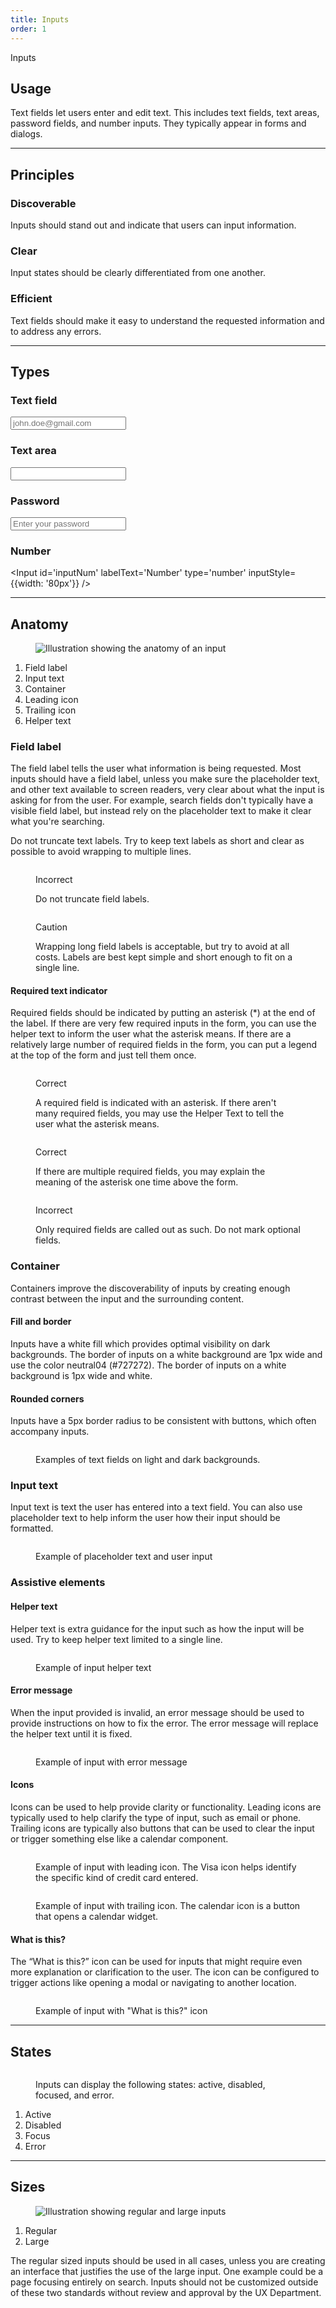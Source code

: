 ```yaml
---
title: Inputs
order: 1
---
```



<DocsHeading to="/api/input/" type="code">Inputs</DocsHeading>

## Usage
Text fields let users enter and edit text.  This includes text fields, text areas, password fields, and number inputs.  They typically appear in forms and dialogs.

<span class="horizontal-spacer"></span>
<hr class="article-divider" />

## Principles

### Discoverable
Inputs should stand out and indicate that users can input information.

### Clear
Input states should be clearly differentiated from one another.

### Efficient
Text fields should make it easy to understand the requested information and to address any errors.

<span class="horizontal-spacer"></span>
<hr class="article-divider" />

## Types

### Text field
<Input id='input1' labelText='Email' placeholder='john.doe@gmail.com' required={false} />

### Text area
<Input id='textarea' labelText='Comments' multiline />

### Password
<Input id='inputPw' labelText='Password' placeholder='Enter your password' type='password' />

### Number
<Input id='inputNum' labelText='Number' type='number' inputStyle={{width: '80px'}} />

<hr class="article-divider" />

## Anatomy
<figure>
  <div class="image-container">
    <img src="../../images/inputs/Input-anatomy.png" alt="Illustration showing the anatomy of an input" />
  </div>
</figure>

1. Field label
1. Input text
1. Container
1. Leading icon
1. Trailing icon
1. Helper text

### Field label
The field label tells the user what information is being requested.  Most inputs should have a field label, unless you make sure the placeholder text, and other text available to screen readers, very clear about what the input is asking for from the user.  For example, search fields don't typically have a visible field label, but instead rely on the placeholder text to make it clear what you're searching.

Do not truncate text labels.  Try to keep text labels as short and clear as possible to avoid wrapping to multiple lines.

<div class="two-col">
  <div class="row">
    <div class="col col-1">
      <figure>
        <img src="../../images/inputs/wrong-truncate-label.png" alt="" />
        <figcaption>
          <p class="title title-incorrect">Incorrect</p>
          <p>Do not truncate field labels.</p>
        </figcaption>
      </figure>
    </div>
    <div class="col col-2">
      <figure>
        <img src="../../images/inputs/caution-wrap-label.png" alt="" />
        <figcaption>
          <p class="title title-caution">Caution</p>
          <p>Wrapping long field labels is acceptable, but try to avoid at all costs.  Labels are best kept simple and short enough to fit on a single line.</p>
        </figcaption>
      </figure>
    </div>
  </div>
</div>

#### Required text indicator
Required fields should be indicated by putting an asterisk (*) at the end of the label.  If there are very few required inputs in the form, you can use the helper text to inform the user what the asterisk means.  If there are a relatively large number of required fields in the form, you can put a legend at the top of the form and just tell them once.

<div class="two-col">
  <div class="row">
    <div class="col col-1">
      <figure>
        <img src="../../images/inputs/single-required-field.png" alt="" />
        <figcaption>
          <p class="title title-correct">Correct</p>
          <p>A required field is indicated with an asterisk.  If there aren't many required fields, you may use the Helper Text to tell the user what the  asterisk means.</p>
        </figcaption>
      </figure>
    </div>
    <div class="col col-2">
      <figure>
        <img src="../../images/inputs/multiple-required-fields.png" alt="" />
        <figcaption>
          <p class="title title-correct">Correct</p>
          <p>If there are multiple required fields, you may explain the meaning of the asterisk one time above the form.</p>
        </figcaption>
      </figure>
    </div>
  </div>
  <div class="row">
    <div class="col col-1">
      <figure>
        <img src="../../images/inputs/wrong-optional-field.png" alt="" />
        <figcaption>
          <p class="title title-incorrect">Incorrect</p>
          <p>Only required fields are called out as such.  Do not mark optional fields.</p>
        </figcaption>
      </figure>
    </div>
    <div class="col col-2">
    </div>
  </div>
</div>

### Container
Containers improve the discoverability of inputs by creating enough contrast between the input and the surrounding content.

#### Fill and border

Inputs have a white fill which provides optimal visibility on dark backgrounds.  The border of inputs on a white background are 1px wide and use the color neutral04 (#727272).  The border of inputs on a white background is 1px wide and white.

#### Rounded corners

Inputs have a 5px border radius to be consistent with buttons, which often accompany inputs.

<div class="two-col">
  <div class="row">
    <div class="col col-1">
      <figure>
        <img src="../../images/inputs/input-container.png" alt="" />
        <figcaption>
          <p>Examples of text fields on light and dark backgrounds.</p>
        </figcaption>
      </figure>
    </div>
    <div class="col col-2">
    </div>
  </div>
</div>

### Input text
Input text is text the user has entered into a text field.  You can also use placeholder text to help inform the user how their input should be formatted.

<div class="two-col">
  <div class="row">
    <div class="col col-1">
      <figure>
        <img src="../../images/inputs/input-text.png" alt="" />
        <figcaption>
          <p>Example of placeholder text and user input</p>
        </figcaption>
      </figure>
    </div>
    <div class="col col-2">
    </div>
  </div>
</div>

### Assistive elements

#### Helper text

Helper text is extra guidance for the input such as how the input will be used.  Try to keep helper text limited to a single line.

<div class="two-col">
  <div class="row">
    <div class="col col-1">
      <figure>
        <img src="../../images/inputs/input-helper-text.png" alt="" />
        <figcaption>
          <p>Example of input helper text</p>
        </figcaption>
      </figure>
    </div>
    <div class="col col-2">
    </div>
  </div>
</div>

#### Error message

When the input provided is invalid, an error message should be used to provide instructions on how to fix the error.  The error message will replace the helper text until it is fixed.

<div class="two-col">
  <div class="row">
    <div class="col col-1">
      <figure>
        <img src="../../images/inputs/input-error-message.png" alt="" />
        <figcaption>
          <p>Example of input with error message</p>
        </figcaption>
      </figure>
    </div>
    <div class="col col-2">
    </div>
  </div>
</div>

#### Icons

Icons can be used to help provide clarity or functionality.  Leading icons are typically used to help clarify the type of input, such as email or phone.  Trailing icons are typically also buttons that can be used to clear the input or trigger something else like a calendar component.

<div class="two-col">
  <div class="row">
    <div class="col col-1">
      <figure>
        <img src="../../images/inputs/input-leading-icon.png" alt="" />
        <figcaption>
          <p>Example of input with leading icon.  The Visa icon helps identify the specific kind of credit card entered.</p>
        </figcaption>
      </figure>
    </div>
    <div class="col col-2">
      <figure>
        <img src="../../images/inputs/input-trailing-icon.png" alt="" />
        <figcaption>
          <p>Example of input with trailing icon.  The calendar icon is a button that opens a calendar widget.</p>
        </figcaption>
      </figure>
    </div>
  </div>
</div>

#### What is this?
The “What is this?” icon can be used for inputs that might require even more explanation or clarification to the user.  The icon can be configured to trigger actions like opening a modal or navigating to another location.

<div class="two-col">
  <div class="row">
    <div class="col col-1">
      <figure>
        <img src="../../images/inputs/input-what-is-this.png" alt="" />
        <figcaption>
          <p>Example of input with "What is this?" icon</p>
        </figcaption>
      </figure>
    </div>
    <div class="col col-2">
    </div>
  </div>
</div>

<hr class="article-divider" />

## States

<div class="two-col">
  <div class="row">
    <div class="col col-1">
      <figure>
        <img src="../../images/inputs/input-states.png" alt="" />
        <figcaption>
          <p>Inputs can display the following states: active, disabled, focused, and error.</p>
        </figcaption>
      </figure>
    </div>
    <div class="col col-2">
    </div>
  </div>
</div>

1. Active
1. Disabled
1. Focus
1. Error

<span class="horizontal-spacer"></span>
<hr class="article-divider" />

## Sizes

<figure>
  <div class="image-container">
    <img src="../../images/inputs/input-sizes.png" alt="Illustration showing regular and large inputs" />
  </div>
</figure>

1. Regular
1. Large

The regular sized inputs should be used in all cases, unless you are creating an interface that justifies the use of the large input.  One example could be a page focusing entirely on search.  Inputs should not be customized outside of these two standards without review and approval by the UX Department.


<span class="horizontal-spacer"></span>
